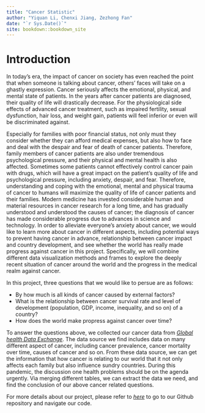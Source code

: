 ```yaml
--- 
title: "Cancer Statistic"
author: "Yiquan Li, Chenxi Jiang, Zezhong Fan"
date: "`r Sys.Date()`"
site: bookdown::bookdown_site
---
```


# Introduction

In today's era, the impact of cancer on society has even reached the point that when someone is talking about cancer, others' faces will take on a ghastly expression. Cancer seriously affects the emotional, physical, and mental state of patients. In the years after cancer patients are diagnosed, their quality of life will drastically decrease. For the physiological side effects of advanced cancer treatment, such as impaired fertility, sexual dysfunction, hair loss, and weight gain, patients will feel inferior or even will be discriminated against.

Especially for families with poor financial status, not only must they consider whether they can afford medical expenses, but also how to face and deal with the despair and fear of death of cancer patients. Therefore, family members of cancer patients are also under tremendous psychological pressure, and their physical and mental health is also affected. Sometimes some patients cannot effectively control cancer pain with drugs, which will have a great impact on the patient's quality of life and psychological pressure, including anxiety, despair, and fear. Therefore, understanding and coping with the emotional, mental and physical trauma of cancer to humans will maximize the quality of life of cancer patients and their families. Modern medicine has invested considerable human and material resources in cancer research for a long time, and has gradually understood and understood the causes of cancer; the diagnosis of cancer has made considerable progress due to advances in science and technology. In order to alleviate everyone’s anxiety about cancer, we would like to learn more about cancer in different aspects, including potential ways to prevent having cancer in advance, relationship between cancer impact and country development, and see whether the world has really made progress against cancer in this project. Specifically, we will combine different data visualization methods and frames to explore the deeply recent situation of cancer around the world and the progress in the medical realm against cancer.

In this project, three questions that we would like to persue are as follows:

- By how much is all kinds of cancer caused by external factors?
- What is the relationship between cancer survival rate and level of development (population, GDP, income, inequality, and so on) of a country?
- How does the world make propress against cancer over time?

To answer the questions above, we collected our cancer data from [*Global health Data Exchange*](http://ghdx.healthdata.org/gbd-results-tool?params=gbd-api-2019-public/27c2971bf0d3c792a091d314be89798f). The data source we find includes data on many different aspect of cancer, including cancer prevalence, cancer mortality over time, causes of cancer and so on. From these data source, we can get the information that how cancer is relating to our world that it not only affects each family but also influence sundry countries. During this pandemic, the discussion one health problems should be on the agenda urgently. Via merging different tables, we can extract the data we need, and find the conclusion of our above cancer related questions.

For more details about our project, please refer to [*here*](https://github.com/Maggieli99/Cancerstatistic) to go to our Github repository and navigate our code.





